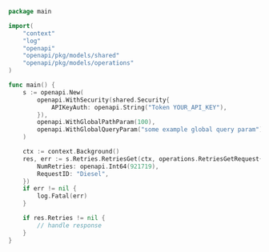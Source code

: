 ```go showLineNumbers copy filename="Retries Get usage example"
package main

import(
	"context"
	"log"
	"openapi"
	"openapi/pkg/models/shared"
	"openapi/pkg/models/operations"
)

func main() {
    s := openapi.New(
        openapi.WithSecurity(shared.Security{
            APIKeyAuth: openapi.String("Token YOUR_API_KEY"),
        }),
        openapi.WithGlobalPathParam(100),
        openapi.WithGlobalQueryParam("some example global query param"),
    )

    ctx := context.Background()
    res, err := s.Retries.RetriesGet(ctx, operations.RetriesGetRequest{
        NumRetries: openapi.Int64(921719),
        RequestID: "Diesel",
    })
    if err != nil {
        log.Fatal(err)
    }

    if res.Retries != nil {
        // handle response
    }
}
```
